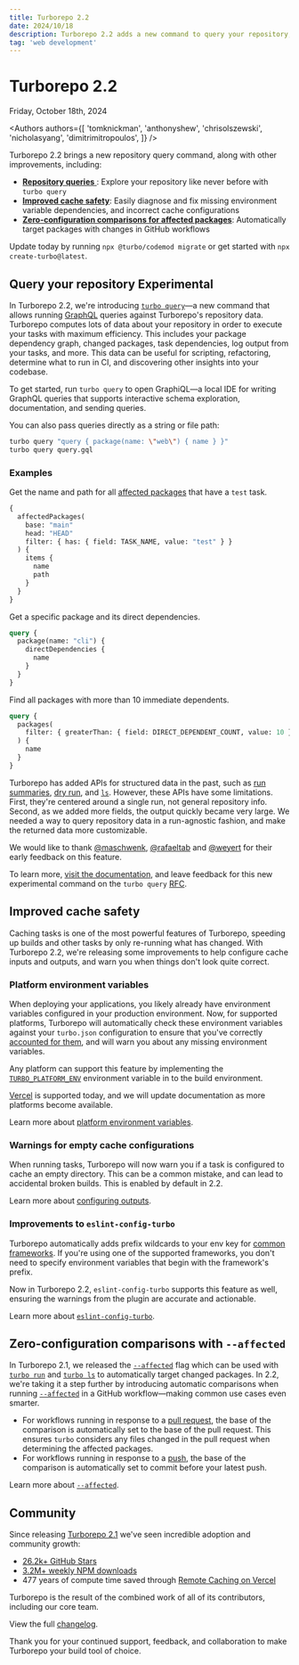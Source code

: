 ```yaml
---
title: Turborepo 2.2
date: 2024/10/18
description: Turborepo 2.2 adds a new command to query your repository, cache safety improvements, and intelligent affected filters.
tag: 'web development'
---
```


<h1 className="text-center">Turborepo 2.2</h1>


<Date>Friday, October 18th, 2024</Date>

<Authors
  authors={[
    'tomknickman',
    'anthonyshew',
    'chrisolszewski',
    'nicholasyang',
    'dimitrimitropoulos',
  ]}
/>

Turborepo 2.2 brings a new repository query command, along with other improvements, including:

- [**Repository queries** <ExperimentalBadge isLink={false} />](#query-your-repository-experimental): Explore your repository like never before with `turbo query`
- [**Improved cache safety**](#improved-cache-safety): Easily diagnose and fix missing environment variable dependencies, and incorrect cache configurations
- [**Zero-configuration comparisons for affected packages**](#zero-configuration-comparisons-with---affected): Automatically target packages with changes in GitHub workflows

Update today by running `npx @turbo/codemod migrate` or get started with `npx create-turbo@latest`.

## Query your repository <ExperimentalBadge>Experimental</ExperimentalBadge>

In Turborepo 2.2, we're introducing [`turbo query`](/docs/reference/query)—a new command that
allows running [GraphQL](https://graphql.org/) queries against Turborepo's repository data. Turborepo computes lots of data about your repository
in order to execute your tasks with maximum efficiency. This includes your package dependency graph, changed packages, task dependencies, log output from your tasks, and more.
This data can be useful for scripting, refactoring, determine what to run in CI, and discovering other insights into your codebase.

To get started, run `turbo query` to open GraphiQL—a local IDE for writing GraphQL queries
that supports interactive schema exploration, documentation, and sending queries.

You can also pass queries directly as a string or file path:

```bash title="Terminal"
turbo query "query { package(name: \"web\") { name } }"
turbo query query.gql
```

### Examples

Get the name and path for all [affected packages](/docs/reference/run#--affected) that have a `test` task.

```graphql title="affected-packages.gql"
{
  affectedPackages(
    base: "main"
    head: "HEAD"
    filter: { has: { field: TASK_NAME, value: "test" } }
  ) {
    items {
      name
      path
    }
  }
}
```

Get a specific package and its direct dependencies.

```graphql title="direct-dependencies.gql"
query {
  package(name: "cli") {
    directDependencies {
      name
    }
  }
}
```

Find all packages with more than 10 immediate dependents.

```graphql title="filter.gql"
query {
  packages(
    filter: { greaterThan: { field: DIRECT_DEPENDENT_COUNT, value: 10 } }
  ) {
    name
  }
}
```

Turborepo has added APIs for structured data in the past, such as [run summaries](/docs/reference/run#--summarize), [dry run](/docs/reference/run#--dry----dry-run), and [`ls`](/docs/reference/ls).
However, these APIs have some limitations. First, they're centered around a single run, not general repository info. Second, as we added more fields, the output quickly became very large.
We needed a way to query repository data in a run-agnostic fashion, and make the returned data more customizable.

We would like to thank [@maschwenk](https://github.com/maschwenk), [@rafaeltab](https://github.com/rafaeltab) and [@weyert](https://github.com/weyert) for their early feedback on this feature.

To learn more, [visit the documentation](/docs/reference/query), and leave feedback for this new experimental command on the `turbo query` [RFC](https://github.com/vercel/turborepo/discussions/9170).

## Improved cache safety

Caching tasks is one of the most powerful features of Turborepo, speeding up builds and other tasks by only re-running what has changed.
With Turborepo 2.2, we're releasing some improvements to help configure cache inputs and outputs, and warn you when things don't look quite correct.

### Platform environment variables

When deploying your applications, you likely already have environment variables configured in your production environment. Now, for supported platforms, Turborepo will
automatically check these environment variables against your `turbo.json` configuration to ensure that you've correctly [accounted for them](/docs/crafting-your-repository/using-environment-variables#adding-environment-variables-to-task-hashes),
and will warn you about any missing environment variables.

Any platform can support this feature by implementing the [`TURBO_PLATFORM_ENV`](/docs/reference/system-environment-variables) environment variable in to the build environment.

[Vercel](https://vercel.com) is supported today, and we will update documentation as more platforms become available.

Learn more about [platform environment variables](/docs/crafting-your-repository/using-environment-variables#platform-environment-variables).

### Warnings for empty cache configurations

When running tasks, Turborepo will now warn you if a task is configured to cache an empty directory.
This can be a common mistake, and can lead to accidental broken builds. This is enabled by default in 2.2.

Learn more about [configuring outputs](/docs/crafting-your-repository/configuring-tasks#specifying-outputs).

### Improvements to `eslint-config-turbo`

Turborepo automatically adds prefix wildcards to your env key for [common frameworks](/docs/crafting-your-repository/using-environment-variables#framework-inference).
If you're using one of the supported frameworks, you don't need to specify environment variables that begin with the framework's prefix.

Now in Turborepo 2.2, `eslint-config-turbo` supports this feature as well, ensuring the warnings from the plugin are accurate and actionable.

Learn more about [`eslint-config-turbo`](/docs/reference/eslint-config-turbo).

## Zero-configuration comparisons with `--affected`

In Turborepo 2.1, we released the [`--affected`](/docs/reference/run#--affected) flag which can be used with [`turbo run`](/docs/reference/run) and [`turbo ls`](/docs/reference/ls) to automatically target changed packages.
In 2.2, we're taking it a step further by introducing automatic comparisons when running [`--affected`](/docs/reference/run#--affected) in a GitHub workflow—making common use cases even smarter.

- For workflows running in response to a [pull request](https://docs.github.com/en/actions/writing-workflows/choosing-when-your-workflow-runs/events-that-trigger-workflows#pull_request), the base of the comparison is automatically set to the base of the pull request. This ensures `turbo` considers any files changed in the pull request when determining the affected packages.
- For workflows running in response to a [push](https://docs.github.com/en/actions/writing-workflows/choosing-when-your-workflow-runs/events-that-trigger-workflows#push), the base of the comparison is automatically set to commit before your latest push.

Learn more about [`--affected`](/docs/crafting-your-repository/constructing-ci#using---affected-in-github-actions).

## Community

Since releasing [Turborepo 2.1](/blog/turbo-2-1-0) we've seen incredible adoption and community growth:

- [26.2k+ GitHub Stars](https://github.com/vercel/turbo)
- [3.2M+ weekly NPM downloads](https://www.npmjs.com/package/turbo)
- 477 years of compute time saved through [Remote Caching on Vercel](https://vercel.com/docs/concepts/monorepos/remote-caching)

Turborepo is the result of the combined work of all of its contributors, including our core team.

View the full [changelog](https://github.com/vercel/turborepo/releases/tag/v2.2.0).

Thank you for your continued support, feedback, and collaboration to make Turborepo your build tool of choice.
